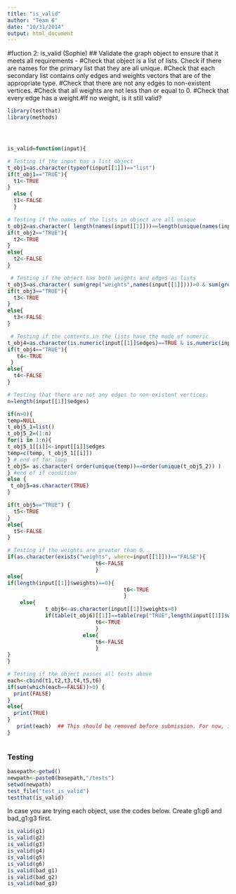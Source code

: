 ```yaml
---
title: "is_valid"
author: "Team 6"
date: "10/31/2014"
output: html_document
---
```

#fuction 2: is_valid (Sophie)
## Validate the graph object to ensure that it meets all requirements - 
#Check that object is a list of lists. Check if there are names for the primary list that they are all unique. 
#Check that each secondary list contains only edges and weights vectors that are of the appropriate type. 
#Check that there are not any edges to non-existent vertices. 
#Check that all weights are not less than or equal to 0. 
#Check that every edge has a weight.#If no weight, is it still valid?

```r

library(testthat)
library(methods)




is_valid=function(input){

# Testing if the input has a list object
t_obj1=as.character(typeof(input[[1]])=="list")
if(t_obj1=="TRUE"){
  t1<-TRUE
}
  else {
  t1<-FALSE
  }

# Testing if the names of the lists in object are all unique
t_obj2=as.character( length(names(input[[1]]))==length(unique(names(input[[1]]))) )
if(t_obj2=="TRUE"){
  t2<-TRUE
}
else{
  t2<-FALSE
}

 # Testing if the object has both weights and edges as lists
t_obj3=as.character( sum(grep("weights",names(input[[1]])))>0 & sum(grep("edges",names(input[[1]])))>0 )
if(t_obj3=="TRUE"){
  t3<-TRUE
}
else{
  t3<-FALSE
}

 # Testing if the contents in the lists have the mode of numeric
t_obj4=as.character(is.numeric(input[[1]]$edges)==TRUE & is.numeric(input[[1]]$weights)==TRUE)
if(t_obj4=="TRUE"){
   t4<-TRUE
 }
else{
  t4<-FALSE
}

# Testing that there are not any edges to non-existent vertices. 
n=length(input[[1]]$edges)

if(n>0){
temp=NULL
t_obj5_1=list()
t_obj5_2=(1:n)
for(i in 1:n){
t_obj5_1[[i]]<-input[[i]]$edges
temp=c(temp, t_obj5_1[[i]])
} # end of for loop
t_obj5= as.character( order(unique(temp))==order(unique(t_obj5_2)) )
} #end of if condition
else {
 t_obj5=as.character(TRUE) 
}

if(t_obj5=="TRUE") {
  t5<-TRUE
}
else{
  t5<-FALSE
}

# Testing if the weights are greater than 0.
if(as.character(exists("weights", where=input[[1]]))=="FALSE"){
                            t6<-FALSE
                            }
else{
if(length(input[[1]]$weights)==0){
                                     t6<-TRUE
                                     }
    else{
            t_obj6<-as.character(input[[1]]$weights>0)
            if(table(t_obj6)[[1]]==table(rep("TRUE",length(input[[1]]$weights)))[[1]]){
                            t6<-TRUE
                            }
                        else{
                            t6<-FALSE
                            }
}
}

# Testing if the object passes all tests above
each<-cbind(t1,t2,t3,t4,t5,t6)
if(sum(which(each==FALSE))>0) {
  print(FALSE)
}
else{
  print(TRUE)
}
   print(each)  ## This should be removed before submission. For now, it shows the result of each test.
}



```



### Testing

```r
basepath<-getwd()
newpath<-paste0(basepath,"/tests")
setwd(newpath)
test_file("test_is_valid")
testthat(is_valid)

```

In case you are trying each object, use the codes below. Create g1:g6 and bad_g1:g3 first.
```r
is_valid(g1)
is_valid(g2)
is_valid(g3)
is_valid(g4)
is_valid(g5)
is_valid(g6)
is_valid(bad_g1)
is_valid(bad_g2)
is_valid(bad_g3)
```
